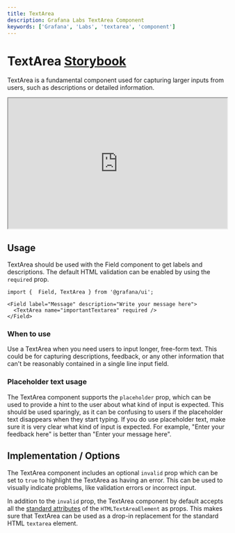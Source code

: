 ```yaml
---
title: TextArea
description: Grafana Labs TextArea Component
keywords: ['Grafana', 'Labs', 'textarea', 'component']
---
```



# TextArea <Badge text='ready' color='green'></Badge> <a href='https://developers.grafana.com/ui/latest/index.html?path=/story/forms-textarea--basic' target='_blank' className='header-links'>Storybook <Icon name="external-link-alt"/> </a>

TextArea is a fundamental component used for capturing larger inputs from users, such as descriptions or detailed information.

<iframe
    src="https://developers.grafana.com/ui/latest/index.html?path=/story/forms-textarea--basic&full=1&shortcuts=false&singleStory=true"
    width="100%"
    height="300px"
></iframe>

## Usage

TextArea should be used with the Field component to get labels and descriptions. The default HTML validation can be enabled by using the `required` prop.
```tsx
import {  Field, TextArea } from '@grafana/ui';

<Field label="Message" description="Write your message here">
  <TextArea name="importantTextarea" required />
</Field>
```

### When to use

Use a TextArea when you need users to input longer, free-form text. This could be for capturing descriptions, feedback, or any other information that can't be reasonably contained in a single line input field.

### Placeholder text usage

The TextArea component supports the `placeholder` prop, which can be used to provide a hint to the user about what kind of input is expected. This should be used sparingly, as it can be confusing to users if the placeholder text disappears when they start typing. If you do use placeholder text, make sure it is very clear what kind of input is expected. For example, "Enter your feedback here" is better than "Enter your message here".


## Implementation / Options
The TextArea component includes an optional `invalid` prop which can be set to `true` to highlight the TextArea as having an error. This can be used to visually indicate problems, like validation errors or incorrect input.

In addition to the `invalid` prop, the TextArea component by default accepts all the [standard attributes](https://developer.mozilla.org/en-US/docs/Web/HTML/Element/textarea#attributes) of the `HTMLTextAreaElement` as props. This makes sure that TextArea can be used as a drop-in replacement for the standard HTML `textarea` element.